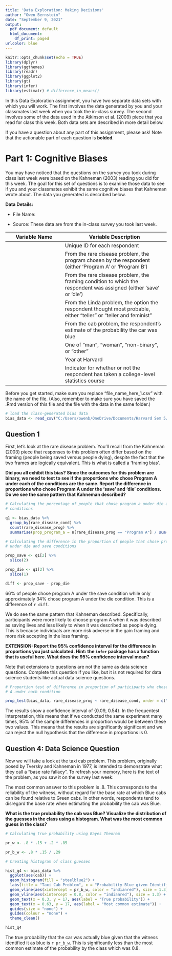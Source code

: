 ```yaml
---
title: 'Data Exploration: Making Decisions'
author: "Owen Bernstein"
date: "September 9, 2021"
output:
  pdf_document: default
  html_document:
    df_print: paged
urlcolor: blue
---
```


```r
knitr::opts_chunk$set(echo = TRUE)
library(dplyr)
library(ggthemes)
library(readr)
library(ggplot2)
library(gt)
library(infer)
library(estimatr) # difference_in_means()
```

In this Data Exploration assignment, you have two separate data sets with which you will work. The first involves the data generated by you and your classmates last week when you took the in-class survey. The second involves some of the data used in the Atkinson et al. (2009) piece that you read for class this week. Both data sets are described in more detail below.

If you have a question about any part of this assignment, please ask! Note that the actionable part of each question is **bolded**.

# Part 1: Cognitive Biases

You may have noticed that the questions on the survey you took during class last week were based on the Kahneman (2003) reading you did for this week. The goal for this set of questions is to examine those data to see if you and your classmates exhibit the same cognitive biases that Kahneman wrote about. The data you generated is described below.

**Data Details:**

* File Name: \texttt{bias\_data.csv}

* Source: These data are from the in-class survey you took last week. 

Variable Name         | Variable Description
--------------------- | --------------------------------------
\texttt{id}         | Unique ID for each respondent
\texttt{rare\_disease\_prog}  | From the rare disease problem, the program chosen by the respondent (either 'Program A' or 'Program B')
\texttt{rare\_disease\_cond}  | From the rare disease problem, the framing condition to which the respondent was assigned (either 'save' or 'die')
\texttt{linda}  | From the Linda problem, the option the respondent thought most probable, either "teller" or "teller and feminist"
\texttt{cab}  | From the cab problem, the respondent's estimate of the probability the car was blue
\texttt{gender}  | One of "man", "woman", "non-binary", or "other"
\texttt{year}  | Year at Harvard
\texttt{college\_stats}  | Indicator for whether or not the respondent has taken a college-level statistics course

Before you get started, make sure you replace "file_name_here_1.csv" with the name of the file. (Also, remember to make sure you have saved the .Rmd version of this file and the file with the data in the same folder.)
```r
# load the class-generated bias data
bias_data <- read_csv("C:/Users/owenb/OneDrive/Documents/Harvard Sem 5/Gov 1372/data/bias_data.csv")
```

## Question 1
First, let's look at the rare disease problem. You'll recall from the Kahneman (2003) piece that responses to this problem often differ based on the framing (people being saved versus people dying), despite the fact that the two frames are logically equivalent. This is what is called a 'framing bias'.

**Did you all exhibit this bias? Since the outcomes for this problem are binary, we need to test to see if the proportions who chose Program A under each of the conditions are the same. Report the difference in proportions who chose Program A under the 'save' and 'die' conditions. Do we see the same pattern that Kahneman described?**


```r

# Calculating the percentage of people that chose program a under die and save
# conditions

q1 <- bias_data %>% 
  group_by(rare_disease_cond) %>% 
  count(rare_disease_prog) %>% 
  summarise(prop_program_a = n[rare_disease_prog == "Program A"] / sum(n))

# Calculating the difference in the proportion of people that chose program A
# under die and save conditions

prop_save <- q1[2] %>% 
  slice(2)

prop_die <- q1[2] %>% 
  slice(1)

diff <- prop_save - prop_die

```

66% of people chose program A under the save condition while only approximately
34% chose program A under the die condition. This is a difference of `r diff`.

We do see the same pattern that Kahneman described. Specifically, participants
were more likely to choose program A when it was described as saving lives and
less likely to when it was described as people dying. This is because
individuals are more risk adverse in the gain framing and more risk accepting in
the loss framing.

**EXTENSION: Report the 95% confidence interval for the difference in proportions you just calculated. Hint: the `infer` package has a function that is useful here. What does the 95% confidence interval mean?**

Note that extensions to questions are not the same as data science questions. Complete this question if you like, but it is not required for data science students like actual data science questions.

```r

# Proportion test of difference in proportion of participants who chose program
# A under each condition

prop_test(bias_data, rare_disease_prog ~ rare_disease_cond, order = c("save", "die"))

```

The results show a confidence interval of {0.09, 0.54}. In the frequentest interpretation, this means that if we conducted the same experiment many times, 95% of the sample differences in proportion would be between these two values. This means that the results are significantly significant and we can reject the null hypothesis that the difference in proportions is 0. 

## Question 4: Data Science Question
Now we will take a look at the taxi cab problem. This problem, originally posed by Tversky and Kahneman in 1977, is intended to demonstrate what they call a "base rate fallacy". To refresh your memory, here is the text of the problem, as you saw it on the survey last week:

\begin{quote}
  A cab was involved in a hit and run accident at night. Two cab companies, the Green and the Blue, operate in the city. 85% of the cabs in the city are Green and 15% are Blue.
  
  A witness identified the cab as Blue. The court tested the reliability of the witness under the same circumstances that existed on the night of the accident and concluded that the witness correctly identified each one of the two colours 80% of the time and failed 20% of the time.
  
  What is the probability that the cab involved in the accident was Blue rather than Green knowing that this witness identified it as Blue?
\end{quote}

The most common answer to this problem is .8. This corresponds to the reliability of the witness, without regard for the base rate at which Blue cabs can be found relative to Green cabs. In other words, respondents tend to disregard the base rate when estimating the probability the cab was Blue.

**What is the true probability the cab was Blue? Visualize the distribution of the guesses in the class using a histogram. What was the most common guess in the class?**

```r

# Calculating true probability using Bayes Theorem 

pr_w <- .8 * .15 + .2 * .85

pr_b_w <- .8 * .15 / .29

# Creating histogram of class guesses

hist_q4 <- bias_data %>% 
  ggplot(aes(cab)) +
  geom_histogram(fill = "steelblue2") +
  labs(title = "Taxi Cab Problem", x = "Probability Blue given Identified as Blue", y = "Class Count") +
  geom_vline(aes(xintercept = pr_b_w, color = "indianred"), size = 1.3) +
  geom_vline(aes(xintercept = 0.8, color = "indianred"), size = 1.3) +
  geom_text(x = 0.3, y = 17, aes(label = "True probability")) +
  geom_text(x = 0.63, y = 17, aes(label = "Most common estimate")) +
  guides(size = "none") +
  guides(colour = "none") +
  theme_clean()

hist_q4

```

The true probability that the car was actually blue given that the witness identified it as blue is `r pr_b_w`. This is significantly less than the most common estimate of the probability by the class which was 0.8. 
